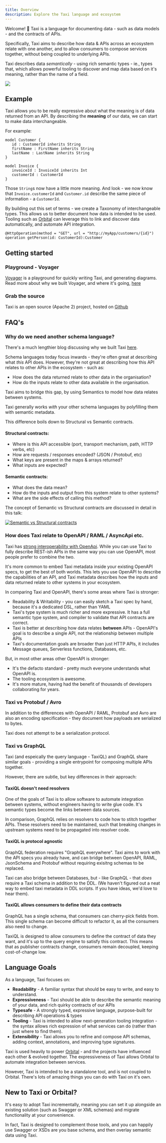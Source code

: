 ```yaml
---
title: Overview
description: Explore the Taxi language and ecosystem
---
```





Welcome! 👋 Taxi is a language for documenting data - such as data models - and the contracts of APIs.

Specifically, Taxi aims to describe how data & APIs across an ecosystem relate with one another, and to allow consumers to
compose services together, without being coupled to underlying APIs.

Taxi describes data *semantically* - using rich semantic types - ie., types that, which allows powerful tooling to discover and map data based on it's meaning, rather than the name of a field.

![](https://img.shields.io/badge/dynamic/xml.svg?label=Taxi&url=http%3A%2F%2Frepo.orbitalhq.com%2Frelease%2Forg%2Ftaxilang%2Fparent%2Fmaven-metadata.xml&query=%2F%2Frelease&colorB=green&prefix=v&style=for-the-badge&logo=kotlin&logoColor=white)

## Example
Taxi allows you to be really expressive about what the meaning is of data returned from an API.  By describing the **meaning**  of our data, we can start to make data interchangeable.

For example:
```
model Customer {
   id : CustomerId inherits String
   firstName : FirstName inherits String
   lastName : LastName inherits String
}

model Invoice {
   invoiceId : InvoiceId inherits Int
   customerId : CustomerId
}
```

Those `String`s now have a little more meaning.  And look - we now know that `Invoice.customerId` and `Customer.id` describe the same piece of information - a `CustomerId`.

By building out this set of terms - we create a Taxonomy of interchangeable types.  This allows us to better document how data is intended to be used.  Tooling such as [Orbital](https://orbitalhq.com)
can leverage this to link and discover data automatically, and automate API integration.


```
@HttpOperation(method = "GET", url = "http://myApp/customers/{id}")
operation getPerson(id: CustomerId):Customer
```

## Getting started

### Playground - Voyager
[Voyager](https://voyager.vyne.co) is a playground for quickly writing Taxi, and generating diagrams.  Read more about why we built Voyager, and where it's going, [here](https://blog.vyne.co/introducing-voyager/)

### Grab the source
Taxi is an open source (Apache 2) project, hosted on [Github](https://github.com/taxilang/taxilang)

## FAQ's

### Why do we need another schema language?

<Hint>
   There's a much lengthier blog discussing why we built Taxi <a
   href='https://orbitalhq.com/blog/2023-05-12-why-we-created-taxi'>here</a>.
</Hint>

Schema languages today focus inwards - they're often great at describing what *this* API does.
However, they're not great at describing how this API relates to other APIs in the ecosystem - such as:

 * How does the data returned relate to other data in the organisation?
 * How do the inputs relate to other data available in the organisation.

Taxi aims to bridge this gap, by using Semantics to model how data relates between systems.

Taxi generally works *with* your other schema languages by polyfilling them with semantic metadata.

This difference boils down to Structural vs Semantic contracts.

#### Structural contracts:
 * Where is this API accessible (port, transport mechanism, path, HTTP verbs, etc)
 * How are requests / responses encoded? (JSON / Protobuf, etc)
 * What keys are present in the maps & arrays returned?
 * What inputs are expected?

#### Semantic contracts:
 * What does the data mean?
 * How do the inputs and output from this system relate to other systems?
 * What are the side effects of calling this method?

The concept of Semantic vs Structural contracts are discussed in detail in this talk:

[![Semantic vs Structural contracts](https://img.youtube.com/vi/ScneH_uel78/0.jpg)](https://www.youtube.com/watch?v=ScneH_uel78)

### How does Taxi relate to OpenAPI / RAML / AsyncApi etc.
Taxi has [strong interoperability with OpenApi](/language-reference/taxi-and-openapi/).  While you can use
Taxi to fully describe REST-ish APIs in the same way you can use OpenAPI, most people prefer to combine the two.

It's more common to embed Taxi metadata inside your existing OpenAPI specs, to get the best of both worlds.  This lets you use
OpenAPI to describe the capabilities of an API, and Taxi metadata describes how the inputs and data returned relate to other systems
in your ecosystem.

In comparing Taxi and OpenAPI, there's some areas where Taxi is stronger:
 * Readability & Writability - you can easily sketch a Taxi spec by hand, because it's a dedicated DSL, rather than YAML
 * Taxi's type system is much richer and more expressive.  It has a full semantic type system, and compiler to validate that API contracts are correct.
 * Taxi is better at describing how data relates **between** APIs - OpenAPI's goal is to describe a single API, not the relationship between multiple APIs
 * Taxi's documentation goals are broader than just HTTP APIs, it includes Message queues, Serverless functions, Databases, etc.

But, in most other areas other OpenAPI is stronger:
 * It's the defacto standard - pretty much everyone understands what OpenAPI is.
 * The tooling ecosystem is awesome.
 * It's more mature, having had the benefit of thousands of developers collaborating for years.


### Taxi vs Protobuf / Avro
In addition to the differences with OpenAPI / RAML, Protobuf and Avro are also an encoding specification - they
document how payloads are serialized to bytes.

Taxi does not attempt to be a serialization protocol.

### Taxi vs GraphQL
Taxi (and espeically the query language - TaxiQL) and GraphQL share similar goals - providing a single entrypoint for
composing multiple APIs together.

However, there are subtle, but key differences in their approach:

#### TaxiQL doesn't need resolvers
One of the goals of Taxi is to allow software to automate integration between systems, without engineers having
to write glue code.  It's semantic types become the links between data sources.

In comparison, GraphQL relies on resolvers to code how to stitch together APIs.  These resolvers need to be maintained,
such that breaking changes in upstream systems need to be propagated into resolver code.

#### TaxiQL is protocol agnostic
GraphQL federation requires "GraphQL everywhere".  Taxi aims to work with the API specs you already have, and can bridge
between OpenAPI, RAML, JsonSchema and Protobuf without requiring exisitng schemas to be replaced.

Taxi can also bridge between Databases, but - like GraphQL - that *does* require a Taxi schema in addition to the DDL.  (We haven't figured
out a neat way to embed taxi metadata in DDL scripts.  If you have ideas, we'd love to hear them).

#### TaxiQL allows consumers to define their data contracts
GraphQL has a single schema, that consumers can cherry-pick fields from.  This single schema can become difficult to refactor it,
as all the consumers also need to change.

TaxiQL is designed to allow consumers to define the contract of data they want, and it's up to the query engine to satisfy this
contract.  This means that as publisher contracts change, consumers remain decoupled, keeping cost-of-change low.

## Language Goals

As a language, Taxi focuses on:

* **Readability**  - A familiar syntax that should be easy to write, and easy to understand.
* **Expressiveness** - Taxi should be able to describe the semantic meaning of your data, and rich quirky contracts of our APIs
* **Typesafe** - A strongly typed, expressive language, purpose-built for describing API operations & types
* **Tooling** - Taxi is intended to allow next-generation tooling integration - the syntax allows rich expression of what services can do \(rather than just where to find them\).
* **Extensibility** - Taxi allows you to refine and compose API schemas, adding context, annotations, and improving type signatures.

Taxi is used heavily to power [Orbital](https://orbitalhq.com) - and the projects have influenced each other & evolved together.    The expressiveness of Taxi allows Orbital to automate integration between services.

However, Taxi is intended to be a standalone tool, and is not coupled to Orbital.  There's lots of amazing things you can do with Taxi on it's own.


## New to Taxi or Orbital?

It's easy to adopt Taxi incrementally, meaning you can set it up alongside an existing solution (such as Swagger or XML schemas) and migrate functionality at your convenience.

In fact, Taxi is designed to complement those tools, and you can happily use Swagger or XSDs are you base schema, and then overlay semantic data using Taxi.

